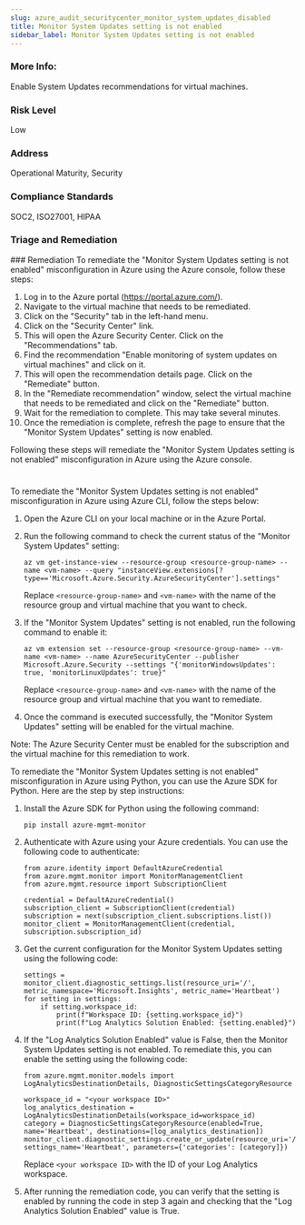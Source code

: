 ```yaml
---
slug: azure_audit_securitycenter_monitor_system_updates_disabled
title: Monitor System Updates setting is not enabled
sidebar_label: Monitor System Updates setting is not enabled
---
```


### More Info:

Enable System Updates recommendations for virtual machines.

### Risk Level

Low

### Address

Operational Maturity, Security

### Compliance Standards

SOC2, ISO27001, HIPAA

### Triage and Remediation
<Tabs>
<Tab title='Remediation'>
### Remediation

<AccordionGroup>
<Accordion title='Using Console' defaultOpen='true'>
To remediate the "Monitor System Updates setting is not enabled" misconfiguration in Azure using the Azure console, follow these steps:

1. Log in to the Azure portal (https://portal.azure.com/).
2. Navigate to the virtual machine that needs to be remediated.
3. Click on the "Security" tab in the left-hand menu.
4. Click on the "Security Center" link.
5. This will open the Azure Security Center. Click on the "Recommendations" tab.
6. Find the recommendation "Enable monitoring of system updates on virtual machines" and click on it.
7. This will open the recommendation details page. Click on the "Remediate" button.
8. In the "Remediate recommendation" window, select the virtual machine that needs to be remediated and click on the "Remediate" button.
9. Wait for the remediation to complete. This may take several minutes.
10. Once the remediation is complete, refresh the page to ensure that the "Monitor System Updates" setting is now enabled.

Following these steps will remediate the "Monitor System Updates setting is not enabled" misconfiguration in Azure using the Azure console.

#
</Accordion>

<Accordion title='Using CLI'>
To remediate the "Monitor System Updates setting is not enabled" misconfiguration in Azure using Azure CLI, follow the steps below:

1. Open the Azure CLI on your local machine or in the Azure Portal.

2. Run the following command to check the current status of the "Monitor System Updates" setting:

   ```
   az vm get-instance-view --resource-group <resource-group-name> --name <vm-name> --query "instanceView.extensions[?type=='Microsoft.Azure.Security.AzureSecurityCenter'].settings"
   ```

   Replace `<resource-group-name>` and `<vm-name>` with the name of the resource group and virtual machine that you want to check.

3. If the "Monitor System Updates" setting is not enabled, run the following command to enable it:

   ```
   az vm extension set --resource-group <resource-group-name> --vm-name <vm-name> --name AzureSecurityCenter --publisher Microsoft.Azure.Security --settings "{'monitorWindowsUpdates': true, 'monitorLinuxUpdates': true}"
   ```

   Replace `<resource-group-name>` and `<vm-name>` with the name of the resource group and virtual machine that you want to remediate.

4. Once the command is executed successfully, the "Monitor System Updates" setting will be enabled for the virtual machine.

Note: The Azure Security Center must be enabled for the subscription and the virtual machine for this remediation to work.
</Accordion>

<Accordion title='Using Python'>
To remediate the "Monitor System Updates setting is not enabled" misconfiguration in Azure using Python, you can use the Azure SDK for Python. Here are the step by step instructions:

1. Install the Azure SDK for Python using the following command:

   ```
   pip install azure-mgmt-monitor
   ```

2. Authenticate with Azure using your Azure credentials. You can use the following code to authenticate:

   ```
   from azure.identity import DefaultAzureCredential
   from azure.mgmt.monitor import MonitorManagementClient
   from azure.mgmt.resource import SubscriptionClient
   
   credential = DefaultAzureCredential()
   subscription_client = SubscriptionClient(credential)
   subscription = next(subscription_client.subscriptions.list())
   monitor_client = MonitorManagementClient(credential, subscription.subscription_id)
   ```

3. Get the current configuration for the Monitor System Updates setting using the following code:

   ```
   settings = monitor_client.diagnostic_settings.list(resource_uri='/', metric_namespace='Microsoft.Insights', metric_name='Heartbeat')
   for setting in settings:
       if setting.workspace_id:
           print(f"Workspace ID: {setting.workspace_id}")
           print(f"Log Analytics Solution Enabled: {setting.enabled}")
   ```

4. If the "Log Analytics Solution Enabled" value is False, then the Monitor System Updates setting is not enabled. To remediate this, you can enable the setting using the following code:

   ```
   from azure.mgmt.monitor.models import LogAnalyticsDestinationDetails, DiagnosticSettingsCategoryResource
   
   workspace_id = "<your workspace ID>"
   log_analytics_destination = LogAnalyticsDestinationDetails(workspace_id=workspace_id)
   category = DiagnosticSettingsCategoryResource(enabled=True, name='Heartbeat', destinations=[log_analytics_destination])
   monitor_client.diagnostic_settings.create_or_update(resource_uri='/', settings_name='Heartbeat', parameters={'categories': [category]})
   ```

   Replace `<your workspace ID>` with the ID of your Log Analytics workspace.

5. After running the remediation code, you can verify that the setting is enabled by running the code in step 3 again and checking that the "Log Analytics Solution Enabled" value is True.
</Accordion>

</AccordionGroup>
</Tab>
</Tabs>

